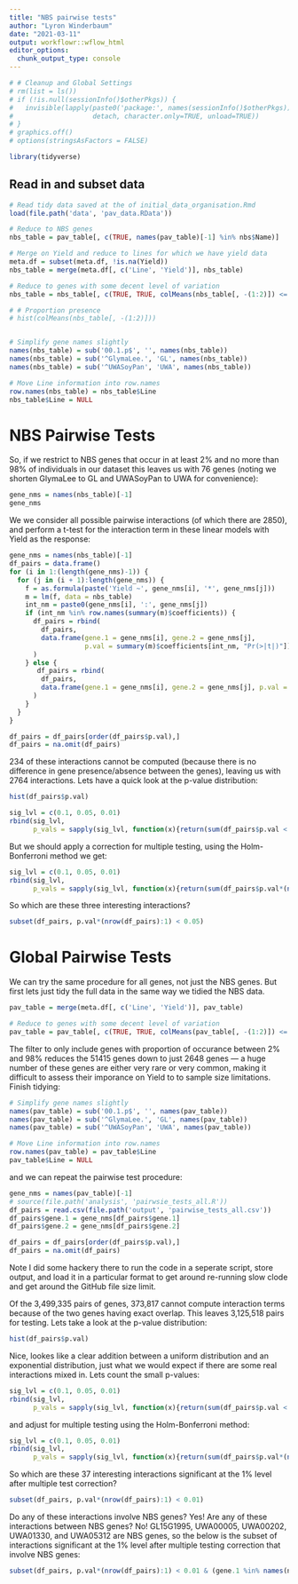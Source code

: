 ```yaml
---
title: "NBS pairwise tests"
author: "Lyron Winderbaum"
date: "2021-03-11"
output: workflowr::wflow_html
editor_options:
  chunk_output_type: console
---
```


```r
# # Cleanup and Global Settings
# rm(list = ls())
# if (!is.null(sessionInfo()$otherPkgs)) {
#   invisible(lapply(paste0('package:', names(sessionInfo()$otherPkgs)),
#                    detach, character.only=TRUE, unload=TRUE))
# }
# graphics.off()
# options(stringsAsFactors = FALSE)

library(tidyverse)
```

## Read in and subset data

```r
# Read tidy data saved at the of initial_data_organisation.Rmd
load(file.path('data', 'pav_data.RData'))

# Reduce to NBS genes
nbs_table = pav_table[, c(TRUE, names(pav_table)[-1] %in% nbs$Name)]

# Merge on Yield and reduce to lines for which we have yield data
meta.df = subset(meta.df, !is.na(Yield))
nbs_table = merge(meta.df[, c('Line', 'Yield')], nbs_table)

# Reduce to genes with some decent level of variation
nbs_table = nbs_table[, c(TRUE, TRUE, colMeans(nbs_table[, -(1:2)]) <= 0.98 & colMeans(nbs_table[, -(1:2)]) >= 0.02)]

# # Proportion presence
# hist(colMeans(nbs_table[, -(1:2)]))


# Simplify gene names slightly
names(nbs_table) = sub('00.1.p$', '', names(nbs_table))
names(nbs_table) = sub('^GlymaLee.', 'GL', names(nbs_table))
names(nbs_table) = sub('^UWASoyPan', 'UWA', names(nbs_table))

# Move Line information into row.names
row.names(nbs_table) = nbs_table$Line
nbs_table$Line = NULL
```


# NBS Pairwise Tests

So, if we restrict to NBS genes that occur in at least 2% and no more than 98% 
of individuals in our dataset this leaves us with 76 genes (noting we shorten 
GlymaLee to GL and UWASoyPan to UWA for convenience):
```r
gene_nms = names(nbs_table)[-1]
gene_nms
```

We we consider all possible pairwise interactions (of which there are 2850), and 
perform a t-test for the interaction term in these linear models with Yield as 
the response:
```r
gene_nms = names(nbs_table)[-1]
df_pairs = data.frame()
for (i in 1:(length(gene_nms)-1)) {
  for (j in (i + 1):length(gene_nms)) {
    f = as.formula(paste('Yield ~', gene_nms[i], '*', gene_nms[j]))
    m = lm(f, data = nbs_table)
    int_nm = paste0(gene_nms[i], ':', gene_nms[j])
    if (int_nm %in% row.names(summary(m)$coefficients)) {
      df_pairs = rbind(
        df_pairs, 
        data.frame(gene.1 = gene_nms[i], gene.2 = gene_nms[j], 
                   p.val = summary(m)$coefficients[int_nm, "Pr(>|t|)"])
      )
    } else {
       df_pairs = rbind(
        df_pairs, 
        data.frame(gene.1 = gene_nms[i], gene.2 = gene_nms[j], p.val = NA)
      ) 
    }
  }
}

df_pairs = df_pairs[order(df_pairs$p.val),]
df_pairs = na.omit(df_pairs)
```

234 of these interactions cannot be computed (because there is no difference in 
gene presence/absence between the genes), leaving us with 2764 interactions.
Lets have a quick look at the p-value distribution:

```r
hist(df_pairs$p.val)
```

```r
sig_lvl = c(0.1, 0.05, 0.01)
rbind(sig_lvl,
      p_vals = sapply(sig_lvl, function(x){return(sum(df_pairs$p.val < x))}))
```

But we should apply a correction for multiple testing, using the Holm-Bonferroni 
method we get: 

```r
sig_lvl = c(0.1, 0.05, 0.01)
rbind(sig_lvl,
      p_vals = sapply(sig_lvl, function(x){return(sum(df_pairs$p.val*(nrow(df_pairs):1) < x))}))
```

So which are these three interesting interactions?

```r
subset(df_pairs, p.val*(nrow(df_pairs):1) < 0.05)
```



# Global Pairwise Tests

We can try the same procedure for all genes, not just the NBS genes. But first 
lets just tidy the full data in the same way we tidied the NBS data.

```r
pav_table = merge(meta.df[, c('Line', 'Yield')], pav_table)

# Reduce to genes with some decent level of variation
pav_table = pav_table[, c(TRUE, TRUE, colMeans(pav_table[, -(1:2)]) <= 0.98 & colMeans(pav_table[, -(1:2)]) >= 0.02)]
```

The filter to only include genes with proportion of occurance between 2% and 98%
reduces the 51415 genes down to just 2648 genes --- a huge number of these genes
are either very rare or very common, making it difficult to assess their 
imporance on Yield to to sample size limitations. Finish tidying:

```r
# Simplify gene names slightly
names(pav_table) = sub('00.1.p$', '', names(pav_table))
names(pav_table) = sub('^GlymaLee.', 'GL', names(pav_table))
names(pav_table) = sub('^UWASoyPan', 'UWA', names(pav_table))

# Move Line information into row.names
row.names(pav_table) = pav_table$Line
pav_table$Line = NULL
```

and we can repeat the pairwise test procedure:
```r
gene_nms = names(pav_table)[-1]
# source(file.path('analysis', 'pairwsie_tests_all.R'))
df_pairs = read.csv(file.path('output', 'pairwise_tests_all.csv'))
df_pairs$gene.1 = gene_nms[df_pairs$gene.1]
df_pairs$gene.2 = gene_nms[df_pairs$gene.2]

df_pairs = df_pairs[order(df_pairs$p.val),]
df_pairs = na.omit(df_pairs)
```

Note I did some hackery there to run the code in a seperate script, store output, 
and load it in a particular format to get around re-running slow clode and get 
around the GitHub file size limit. 

Of the 3,499,335 pairs of genes, 373,817 cannot compute interaction terms because 
of the two genes having exact overlap. This leaves 3,125,518 pairs for testing.
Lets take a look at the p-value distribution:

```r
hist(df_pairs$p.val)
```

Nice, lookes like a clear addition between a uniform distribution and an 
exponential distribution, just what we would expect if there are some real 
interactions mixed in. Lets count the small p-values:

```r
sig_lvl = c(0.1, 0.05, 0.01)
rbind(sig_lvl,
      p_vals = sapply(sig_lvl, function(x){return(sum(df_pairs$p.val < x))}))
```

and adjust for multiple testing using the Holm-Bonferroni method: 

```r
sig_lvl = c(0.1, 0.05, 0.01)
rbind(sig_lvl,
      p_vals = sapply(sig_lvl, function(x){return(sum(df_pairs$p.val*(nrow(df_pairs):1) < x))}))
```

So which are these 37 interesting interactions significant at the 1% level after
multiple test correction?

```r
subset(df_pairs, p.val*(nrow(df_pairs):1) < 0.01)
```

Do any of these interactions involve NBS genes? Yes! Are any of these interactions 
between NBS genes? No! GL15G1995, UWA00005, UWA00202, UWA01330, and UWA05312 
are NBS genes, so the below is the subset of interactions significant at the 1% 
level after multiple testing correction that involve NBS genes:

```r
subset(df_pairs, p.val*(nrow(df_pairs):1) < 0.01 & (gene.1 %in% names(nbs_table)[-1] | gene.2 %in% names(nbs_table)[-1]))
```


